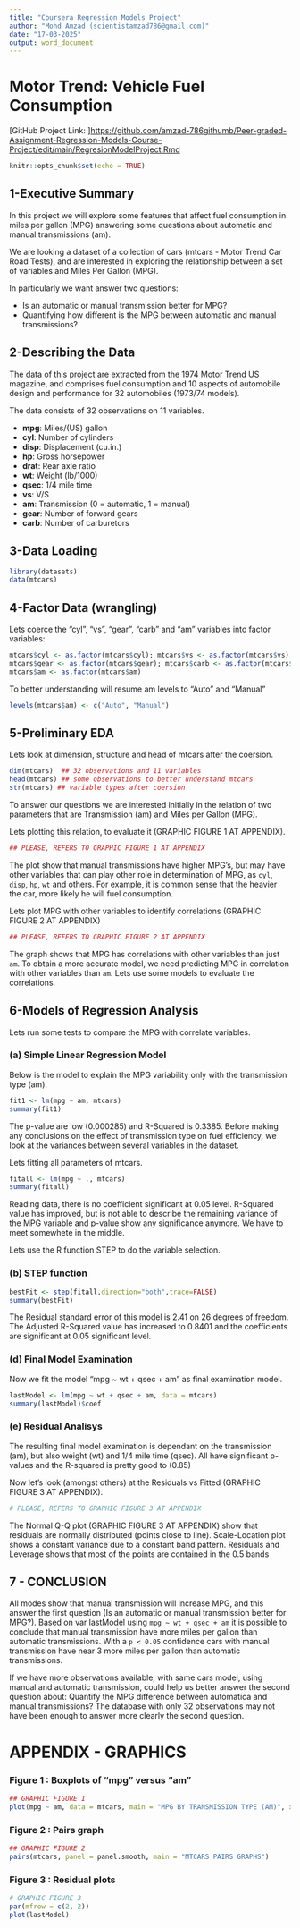 ```yaml
---
title: "Coursera Regression Models Project"
author: "Mohd Amzad (scientistamzad786@gmail.com)"
date: "17-03-2025"
output: word_document
---
```

Motor Trend: Vehicle Fuel Consumption
=====================================

[GitHub Project Link:  ]<https://github.com/amzad-786githumb/Peer-graded-Assignment-Regression-Models-Course-Project/edit/main/RegresionModelProject.Rmd>

```r
knitr::opts_chunk$set(echo = TRUE)
```

## 1-Executive Summary

In this project we will explore some features that affect fuel consumption in miles per gallon (MPG) answering some questions about automatic and manual transmissions (am).

We are looking a dataset of a collection of cars (mtcars -  Motor Trend Car Road Tests), and are interested in exploring the relationship between a set of variables and Miles Per Gallon (MPG).

In particularly we want answer two questions:

- Is an automatic or manual transmission better for MPG?
- Quantifying how different is the MPG between automatic and manual transmissions?

## 2-Describing the Data
The data of this project are extracted from the 1974 Motor Trend US magazine, and comprises fuel consumption and 10 aspects of automobile design and performance for 32 automobiles (1973/74 models).

The data consists of 32 observations on 11 variables.

- **mpg**:	 Miles/(US) gallon
- **cyl**:	 Number of cylinders
- **disp**:	 Displacement (cu.in.)
- **hp**:	 Gross horsepower
- **drat**:	 Rear axle ratio
- **wt**:	 Weight (lb/1000)
- **qsec**:	 1/4 mile time
- **vs**:	 V/S
- **am**:	 Transmission (0 = automatic, 1 = manual)
- **gear**:	 Number of forward gears
- **carb**:	 Number of carburetors

## 3-Data Loading

```r
library(datasets)
data(mtcars)
```

## 4-Factor Data (wrangling)

Lets coerce the "cyl", "vs", "gear", "carb" and "am" variables into factor variables:
```r
mtcars$cyl <- as.factor(mtcars$cyl); mtcars$vs <- as.factor(mtcars$vs)
mtcars$gear <- as.factor(mtcars$gear); mtcars$carb <- as.factor(mtcars$carb)
mtcars$am <- as.factor(mtcars$am)
```

To better understanding will resume am levels to "Auto" and "Manual"
```r
levels(mtcars$am) <- c("Auto", "Manual")
```

## 5-Preliminary EDA

Lets look at dimension, structure and head of mtcars after the coersion.
```r
dim(mtcars)  ## 32 observations and 11 variables
head(mtcars) ## some observations to better understand mtcars 
str(mtcars) ## variable types after coersion
```

To answer our questions we are interested initially in the relation of two parameters that are Transmission (am) and Miles per Gallon (MPG). 

Lets plotting this relation, to evaluate it (GRAPHIC FIGURE 1 AT APPENDIX).

```r
## PLEASE, REFERS TO GRAPHIC FIGURE 1 AT APPENDIX
```

The plot show that manual transmissions have higher MPG's, but may have other variables that can play other role in determination of MPG, as `cyl`, `disp`, `hp`, `wt` and others. For example, it is common sense that the heavier the car, more likely he will fuel consumption.

Lets plot MPG with other variables to identify correlations (GRAPHIC FIGURE 2 AT APPENDIX)

```r
## PLEASE, REFERS TO GRAPHIC FIGURE 2 AT APPENDIX
```

The graph shows that MPG has correlations with other variables than just `am`. 
To obtain a more accurate model, we need predicting MPG in correlation with other variables than `am`. 
Lets use some models to evaluate the correlations. 

## 6-Models of Regression Analysis

Lets run some tests to compare the MPG with correlate variables.

### (a) Simple Linear Regression Model 
Below is the model to explain the MPG variability only with the transmission type (am).
```r
fit1 <- lm(mpg ~ am, mtcars)
summary(fit1)
```

The p-value are low (0.000285) and R-Squared is 0.3385. 
Before making any conclusions on the effect of transmission type on fuel efficiency, we look at the variances between several variables in the dataset.

Lets fitting all parameters of mtcars. 

```r
fitall <- lm(mpg ~ ., mtcars)
summary(fitall)
```

Reading data, there is no coefficient significant at 0.05 level. R-Squared value has improved, but is not able to describe the remaining variance of the MPG variable and  p-value show any significance anymore. We have to meet somewhete in the middle.

Lets use the R function STEP to do the variable selection.

### (b) STEP function

```r
bestFit <- step(fitall,direction="both",trace=FALSE)
summary(bestFit)
```

The Residual standard error of this model is 2.41 on 26 degrees of freedom. 
The Adjusted R-Squared value has increased to 0.8401 and the coefficients are significant at 0.05 significant level.

### (d) Final Model Examination

Now we fit the model "mpg ~ wt + qsec + am" as final examination model.

```r
lastModel <- lm(mpg ~ wt + qsec + am, data = mtcars)
summary(lastModel)$coef
```


### (e) Residual Analisys

The resulting final model examination is dependant on the transmission (am), but also weight (wt) and 1/4 mile time (qsec). All have significant p-values and the R-squared is pretty good to (0.85)

Now let's look (amongst others) at the Residuals vs Fitted (GRAPHIC FIGURE 3 AT APPENDIX).

```r
# PLEASE, REFERS TO GRAPHIC FIGURE 3 AT APPENDIX
```
The Normal Q-Q plot (GRAPHIC FIGURE 3 AT APPENDIX) show that residuals are normally distributed (points close to line). Scale-Location plot shows a constant variance due to a constant band pattern. Residuals and Leverage shows that most of the points are contained in the 0.5 bands

## 7 - CONCLUSION

All modes show that manual transmission will increase MPG, and this answer the first question (Is an automatic or manual transmission better for MPG?). Based on var lastModel using `mpg ~ wt + qsec + am` it is possible to conclude that manual transmission have more miles per gallon than automatic transmissions. With a `p < 0.05` confidence cars with manual transmission have near 3 more miles per gallon than automatic transmissions.

If we have more observations available, with same cars model, using manual and automatic transmission, could help us better answer the second question about: Quantify the MPG difference between automatica and manual transmissions? The database with only 32 observations may not have been enough to answer more clearly the second question.

# APPENDIX - GRAPHICS

### Figure 1 : Boxplots of "mpg" versus "am"

```r
## GRAPHIC FIGURE 1
plot(mpg ~ am, data = mtcars, main = "MPG BY TRANSMISSION TYPE (AM)", xlab = "Transmission Type (AM)", ylab = "Miles Per Gallon (MPG)")
```

### Figure 2 : Pairs graph

```r
## GRAPHIC FIGURE 2
pairs(mtcars, panel = panel.smooth, main = "MTCARS PAIRS GRAPHS")
```

### Figure 3 : Residual plots

```r
# GRAPHIC FIGURE 3
par(mfrow = c(2, 2))
plot(lastModel)
```



